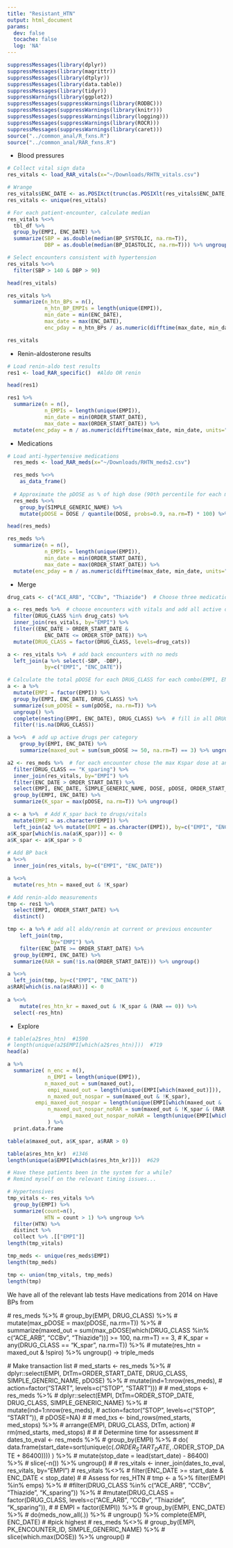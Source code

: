 ```yaml
---
title: "Resistant_HTN"
output: html_document
params:
  dev: false
  tocache: false
  log: 'NA'
---
```



```r
suppressMessages(library(dplyr))
suppressMessages(library(magrittr))
suppressMessages(library(dtplyr))
suppressMessages(library(data.table))
suppressMessages(library(tidyr))
suppressWarnings(library(ggplot2))
suppressMessages(suppressWarnings(library(RODBC)))
suppressMessages(suppressWarnings(library(knitr)))
suppressMessages(suppressWarnings(library(logging)))
suppressMessages(suppressWarnings(library(ROCR)))
suppressMessages(suppressWarnings(library(caret)))
source("../common_anal/R_fxns.R")
source("../common_anal/RAR_fxns.R")
```

* Blood pressures
```r

# Collect vital sign data
res_vitals <- load_RAR_vitals(x="~/Downloads/RHTN_vitals.csv")

# Wrange
res_vitals$ENC_DATE <- as.POSIXct(trunc(as.POSIXlt(res_vitals$ENC_DATE, format = "%d-%b-%Y %H:%M:%S"), "days"))
res_vitals <- unique(res_vitals)

# For each patient-encounter, calculate median
res_vitals %<>%
  tbl_df %>%
  group_by(EMPI, ENC_DATE) %>%
  summarize(SBP = as.double(median(BP_SYSTOLIC, na.rm=T)),
            DBP = as.double(median(BP_DIASTOLIC, na.rm=T))) %>% ungroup() 

# Select encounters consistent with hypertension
res_vitals %<>%
  filter(SBP > 140 & DBP > 90)
```

```r
head(res_vitals)

res_vitals %>%
  summarize(n_htn_BPs = n(),
            n_htn_BP_EMPIs = length(unique(EMPI)),
            min_date = min(ENC_DATE),
            max_date = max(ENC_DATE),
            enc_pday = n_htn_BPs / as.numeric(difftime(max_date, min_date, units="days")))

res_vitals 

```

* Renin-aldosterone results
```r

# Load renin-aldo test results
res1 <- load_RAR_specific()  #Aldo OR renin

```

```r

head(res1)

res1 %>%
  summarize(n = n(),
            n_EMPIs = length(unique(EMPI)),
            min_date = min(ORDER_START_DATE),
            max_date = max(ORDER_START_DATE)) %>%
  mutate(enc_pday = n / as.numeric(difftime(max_date, min_date, units="days")))

```

* Medications
```r

# Load anti-hypertensive medications
  res_meds <- load_RAR_meds(x="~/Downloads/RHTN_meds2.csv")

  res_meds %<>% 
    as_data_frame()
  
  # Approximate the pDOSE as % of high dose (90th percentile for each medication)
  res_meds %<>%
    group_by(SIMPLE_GENERIC_NAME) %>%
    mutate(pDOSE = DOSE / quantile(DOSE, probs=0.9, na.rm=T) * 100) %>% ungroup()
```

```r
head(res_meds)

res_meds %>%
  summarize(n = n(),
            n_EMPIs = length(unique(EMPI)),
            min_date = min(ORDER_START_DATE),
            max_date = max(ORDER_START_DATE)) %>%
  mutate(enc_pday = n / as.numeric(difftime(max_date, min_date, units="days")))

```

* Merge
```r

drug_cats <- c("ACE_ARB", "CCBv", "Thiazide")  # Choose three medication classes

a <- res_meds %>%  # choose encounters with vitals and add all active drugs
  filter(DRUG_CLASS %in% drug_cats) %>%
  inner_join(res_vitals, by="EMPI") %>%
  filter((ENC_DATE > ORDER_START_DATE & 
            ENC_DATE <= ORDER_STOP_DATE)) %>%
  mutate(DRUG_CLASS = factor(DRUG_CLASS, levels=drug_cats))

a <- res_vitals %>%  # add back encounters with no meds
  left_join(a %>% select(-SBP, -DBP),
            by=c("EMPI", "ENC_DATE"))

# Calculate the total pDOSE for each DRUG_CLASS for each combo(EMPI, ENC_DATE)
a <- a %>%
  mutate(EMPI = factor(EMPI)) %>%
  group_by(EMPI, ENC_DATE, DRUG_CLASS) %>%
  summarize(sum_pDOSE = sum(pDOSE, na.rm=T)) %>% 
  ungroup() %>%
  complete(nesting(EMPI, ENC_DATE), DRUG_CLASS) %>%  # fill in all DRUG_CLASSes
  filter(!is.na(DRUG_CLASS))

a %<>%  # add up active drugs per category
    group_by(EMPI, ENC_DATE) %>%
    summarize(maxed_out = sum(sum_pDOSE >= 50, na.rm=T) == 3) %>% ungroup()

a2 <- res_meds %>%  # for each encounter chose the max Kspar dose at any earlier time (Ever taken?)
  filter(DRUG_CLASS == "K_sparing") %>%
  inner_join(res_vitals, by="EMPI") %>%
  filter(ENC_DATE > ORDER_START_DATE) %>%
  select(EMPI, ENC_DATE, SIMPLE_GENERIC_NAME, DOSE, pDOSE, ORDER_START_DATE, ORDER_STOP_DATE) %>%
  group_by(EMPI, ENC_DATE) %>%
  summarize(K_spar = max(pDOSE, na.rm=T)) %>% ungroup() 

a <- a %>%  # Add K_spar back to drugs/vitals
  mutate(EMPI = as.character(EMPI)) %>%
  left_join(a2 %>% mutate(EMPI = as.character(EMPI)), by=c("EMPI", "ENC_DATE"))
a$K_spar[which(is.na(a$K_spar))] <- 0
a$K_spar <- a$K_spar > 0
  
# Add BP back
a %<>%
  inner_join(res_vitals, by=c("EMPI", "ENC_DATE"))

a %<>%
  mutate(res_htn = maxed_out & !K_spar)

```

```r

# Add renin-aldo measurements
tmp <- res1 %>%
  select(EMPI, ORDER_START_DATE) %>%
  distinct()

tmp <- a %>% # add all aldo/renin at current or previous encounter
    left_join(tmp, 
              by="EMPI") %>%
    filter(ENC_DATE >= ORDER_START_DATE) %>%
  group_by(EMPI, ENC_DATE) %>%
  summarize(RAR = sum(!is.na(ORDER_START_DATE))) %>% ungroup() 

a %<>%
  left_join(tmp, by=c("EMPI", "ENC_DATE"))
a$RAR[which(is.na(a$RAR))] <- 0  
  
a %<>%
    mutate(res_htn_kr = maxed_out & !K_spar & (RAR == 0)) %>%
  select(-res_htn)
```

* Explore
```r

# table(a2$res_htn)  #1590
# length(unique(a2$EMPI[which(a2$res_htn)]))  #719
head(a)

a %>%
  summarize( n_enc = n(),
             n_EMPI = length(unique(EMPI)),
            n_maxed_out = sum(maxed_out),
             empi_maxed_out = length(unique(EMPI[which(maxed_out)])),
             n_maxed_out_nospar = sum(maxed_out & !K_spar),
         empi_maxed_out_nospar = length(unique(EMPI[which(maxed_out & !K_spar)])),
             n_maxed_out_nospar_noRAR = sum(maxed_out & !K_spar & (RAR == 0)),
                 empi_maxed_out_nospar_noRAR = length(unique(EMPI[which(maxed_out & !K_spar & (RAR == 0))]))
             ) %>%
  print.data.frame

table(a$maxed_out, a$K_spar, a$RAR > 0)

table(a$res_htn_kr)  #1346
length(unique(a$EMPI[which(a$res_htn_kr)]))  #629

# Have these patients been in the system for a while?
# Remind myself on the relevant timing issues...

```

```r


# Hypertensives
tmp_vitals <- res_vitals %>%
  group_by(EMPI) %>%
  summarize(count=n(),
            HTN = count > 1) %>% ungroup %>%
  filter(HTN) %>%
  distinct %>%
  collect %>% .[["EMPI"]]
length(tmp_vitals)

tmp_meds <- unique(res_meds$EMPI)
length(tmp_meds) 

tmp <- union(tmp_vitals, tmp_meds)
length(tmp)


```


We have all of the relevant lab tests
Have medications from 2014 on
Have BPs from 

  
  # res_meds %>%
  #   group_by(EMPI, DRUG_CLASS) %>%
  #   mutate(max_pDOSE = max(pDOSE, na.rm=T))  %>%
  #   summarize(maxed_out = sum(max_pDOSE[which(DRUG_CLASS %in% c("ACE_ARB", "CCBv", "Thiazide"))] >= 100, na.rm=T) == 3,
  #             K_spar = any(DRUG_CLASS == "K_spar", na.rm=T)) %>%
  #   mutate(res_htn = maxed_out & !spiro) %>% ungroup()  -> triple_meds

  # Make transaction list
  # med_starts <- res_meds %>%
  #   dplyr::select(EMPI, DtTm=ORDER_START_DATE, DRUG_CLASS, SIMPLE_GENERIC_NAME, pDOSE) %>%
  # mutate(ind=1:nrow(res_meds),
  #        action=factor("START", levels=c("STOP", "START")))
  # 
  # med_stops <- res_meds %>%
  #   dplyr::select(EMPI, DtTm=ORDER_STOP_DATE, DRUG_CLASS,  SIMPLE_GENERIC_NAME) %>%
  #   mutate(ind=1:nrow(res_meds),
  #          action=factor("STOP", levels=c("STOP", "START")),
  #          pDOSE=NA)
  # 
  # med_txs <- bind_rows(med_starts, med_stops) %>%
  #   arrange(EMPI, DRUG_CLASS, DtTm, action)
  # rm(med_starts, med_stops)
  # 
   # # Determine time for assessment
  # dates_to_eval <- res_meds %>%
  #   group_by(EMPI) %>%
  #   do( data.frame(start_date=sort(unique(c(.$ORDER_START_DATE, .$ORDER_STOP_DATE + 86400)))) ) %>%
  #   mutate(stop_date = lead(start_date) - 86400) %>%
  #   slice(-n()) %>% ungroup()
  # 
  # res_vitals <- inner_join(dates_to_eval, res_vitals, by="EMPI")
  # res_vitals %<>%
  #   filter(ENC_DATE >= start_date & ENC_DATE < stop_date)
  # 
  # Assess for res_HTN
  # tmp <- a %>% filter(EMPI %in% emps) %>%
  #   #filter(DRUG_CLASS %in% c("ACE_ARB", "CCBv", "Thiazide", "K_sparing")) %>%
  #   #mutate(DRUG_CLASS = factor(DRUG_CLASS, levels=c("ACE_ARB", "CCBv", "Thiazide", "K_sparing")),
  #   #       EMPI = factor(EMPI)) %>%
  #   group_by(EMPI, ENC_DATE) %>%
  #   do(meds_now_all(.)) %>%
  #   ungroup() %>% complete(EMPI, ENC_DATE)
  # 
  #pick highest
  # res_meds %<>%
  #   group_by(EMPI, PK_ENCOUNTER_ID, SIMPLE_GENERIC_NAME) %>%
  #   slice(which.max(DOSE)) %>% ungroup()
  # 
  